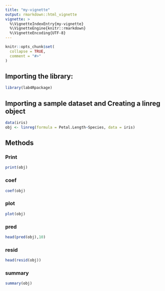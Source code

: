 ```yaml
---
title: "my-vignette"
output: rmarkdown::html_vignette
vignette: >
  %\VignetteIndexEntry{my-vignette}
  %\VignetteEngine{knitr::rmarkdown}
  %\VignetteEncoding{UTF-8}
---
```


```r
knitr::opts_chunk$set(
  collapse = TRUE,
  comment = "#>"
)
```

## Importing the library:
```r
library(lab4Rpackage)

```

## Importing a sample dataset and Creating a linreg object

```r
data(iris)
obj <- linreg(formula = Petal.Length~Species, data = iris)
```

## Methods

### Print
```r
print(obj)
```

### coef
```r
coef(obj)
```

### plot
```r
plot(obj)
```

### pred
```r
head(pred(obj),10)
```

### resid
```r
head(resid(obj))
```

### summary
```r
summary(obj)
```
